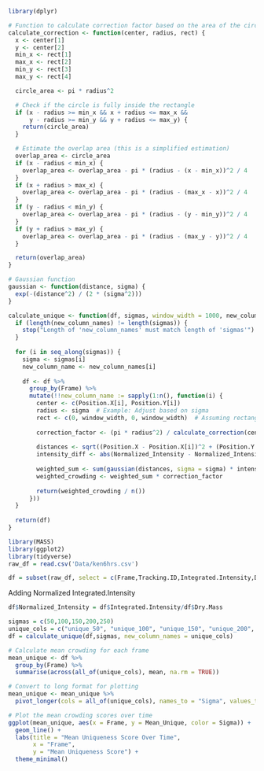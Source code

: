 ```r
library(dplyr)

# Function to calculate correction factor based on the area of the circle overlapping with the rectangle
calculate_correction <- function(center, radius, rect) {
  x <- center[1]
  y <- center[2]
  min_x <- rect[1]
  max_x <- rect[2]
  min_y <- rect[3]
  max_y <- rect[4]

  circle_area <- pi * radius^2

  # Check if the circle is fully inside the rectangle
  if (x - radius >= min_x && x + radius <= max_x &&
      y - radius >= min_y && y + radius <= max_y) {
    return(circle_area)
  }

  # Estimate the overlap area (this is a simplified estimation)
  overlap_area <- circle_area
  if (x - radius < min_x) {
    overlap_area <- overlap_area - pi * (radius - (x - min_x))^2 / 4
  }
  if (x + radius > max_x) {
    overlap_area <- overlap_area - pi * (radius - (max_x - x))^2 / 4
  }
  if (y - radius < min_y) {
    overlap_area <- overlap_area - pi * (radius - (y - min_y))^2 / 4
  }
  if (y + radius > max_y) {
    overlap_area <- overlap_area - pi * (radius - (max_y - y))^2 / 4
  }

  return(overlap_area)
}

# Gaussian function
gaussian <- function(distance, sigma) {
  exp(-(distance^2) / (2 * (sigma^2)))
}

calculate_unique <- function(df, sigmas, window_width = 1000, new_column_names) {
  if (length(new_column_names) != length(sigmas)) {
    stop("Length of 'new_column_names' must match length of 'sigmas'")
  }
  
  for (i in seq_along(sigmas)) {
    sigma <- sigmas[i]
    new_column_name <- new_column_names[i]
    
    df <- df %>%
      group_by(Frame) %>%
      mutate(!!new_column_name := sapply(1:n(), function(i) {
        center <- c(Position.X[i], Position.Y[i])
        radius <- sigma  # Example: Adjust based on sigma
        rect <- c(0, window_width, 0, window_width)  # Assuming rectangular frame
        
        correction_factor <- (pi * radius^2) / calculate_correction(center, radius, rect)
        
        distances <- sqrt((Position.X - Position.X[i])^2 + (Position.Y - Position.Y[i])^2)
        intensity_diff <- abs(Normalized_Intensity - Normalized_Intensity[i])
        
        weighted_sum <- sum(gaussian(distances, sigma = sigma) * intensity_diff)
        weighted_crowding <- weighted_sum * correction_factor
        
        return(weighted_crowding / n())
      }))
  }
  
  return(df)
}
```
```r
library(MASS)
library(ggplot2)
library(tidyverse)
raw_df = read.csv('Data/ken6hrs.csv')
```

```r
df = subset(raw_df, select = c(Frame,Tracking.ID,Integrated.Intensity,Dry.Mass,Position.X, Position.Y))
```

Adding Normalized Integrated.Intensity

```r
df$Normalized_Intensity = df$Integrated.Intensity/df$Dry.Mass
```


```r
sigmas = c(50,100,150,200,250)
unique_cols = c("unique_50", "unique_100", "unique_150", "unique_200", "unique_250")
df = calculate_unique(df,sigmas, new_column_names = unique_cols)
```

```r
# Calculate mean crowding for each frame
mean_unique <- df %>%
  group_by(Frame) %>%
  summarise(across(all_of(unique_cols), mean, na.rm = TRUE))

# Convert to long format for plotting
mean_unique <- mean_unique %>%
  pivot_longer(cols = all_of(unique_cols), names_to = "Sigma", values_to = "Mean_Unique")

# Plot the mean crowding scores over time
ggplot(mean_unique, aes(x = Frame, y = Mean_Unique, color = Sigma)) +
  geom_line() +
  labs(title = "Mean Uniqueness Score Over Time",
       x = "Frame",
       y = "Mean Uniqueness Score") +
  theme_minimal()
```


